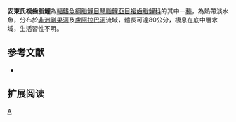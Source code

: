 {{Speciesbox 
| genus = Distichodus
| species = antonii
| status = LC
| status_system = IUCN3.1
| authority =  [[Schilthuis|Schilthuis]], 1891
| synonyms = 
}}
'''安東氏複齒脂鯉'''為[[輻鰭魚綱|輻鰭魚綱]][[脂鯉目|脂鯉目]][[琴脂鯉亞目|琴脂鯉亞目]][[複齒脂鯉科|複齒脂鯉科]]的其中一[[種|種]]，為熱帶淡水魚，分布於[[非洲|非洲]][[剛果河|剛果河]]及[[盧阿拉巴河|盧阿拉巴河]]流域，體長可達80公分，棲息在底中層水域，生活習性不明。
==参考文献==
{{refbegin}}
*{{FishBase_species|genus=Distichodus|species=antonii|year=2014|month=1}}
{{refend}}

== 扩展阅读 ==
{{refbegin}}
{{wikispecies-inline|Distichodus antonii|安東氏複齒脂鯉}}
{{refend}}

{{Taxonbar|from=Q604544}}

[[Category:複齒脂鯉屬|A]]


{{魚類小作品}}